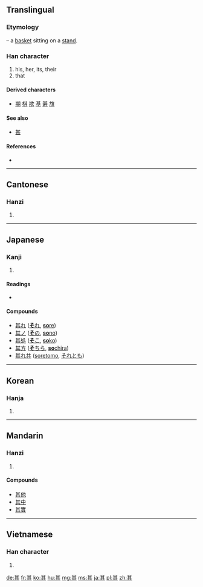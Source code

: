 {{also|丌}}
==Translingual==
{{stroke order|strokes=8}}
{{stroke order|type=animate}}

===Etymology===
{{liushu|p}} – a [[basket]] sitting on a [[stand]].

===Han character===
{{Han char|rn=12|rad=八|as=06|sn=8|four=4480<sub>1</sub>|canj=廿一一金 (TMMC)}}

# his, her, its, their
# that

====Derived characters====
* [[期]] [[棋]] [[欺]] [[基]] [[碁]] [[旗]]

====See also====
* [[甚]] <!-- visually similar -->

====References====
* {{Han ref|kx=0127.180|dkj=01472|dj=0286.100|hdz=10245.010|uh=5176|ud=20854|bh=A8E4|bd=43236}}

----

==Cantonese==

===Hanzi===
{{yue-hanzi|jyut=|y=kei4}}

# {{defn|lang=yue|sort=八06}}

----

==Japanese==

===Kanji===
{{ja-kanji|grade=|rs=八06}}

# {{defn|lang=ja|sort=八06}}

====Readings====
* {{ja-readings|on=[[き]] (ki), [[ぎ]] (gi)|kun=[[その]] (sono), [[それ]] (sore)}}

====Compounds====
* [[其れ]] ([[それ#Japanese|'''そ'''れ]], [[sore#Japanese|'''so'''re]])
* [[其ノ]] ([[その#Japanese|'''そ'''の]], [[sono#Japanese|'''so'''no]])
* [[其処]] ([[そこ#Japanese|'''そ'''こ]], [[soko#Japanese|'''so'''ko]])
* [[其方]] ([[そちら#Japanese|'''そ'''ちら]], [[sochira#Japanese|'''so'''chira]])
* [[其れ共]] ([[soretomo]], [[それとも]])

----

==Korean==

===Hanja===
{{ko-hanja|hangeul=기|rv=gi|mr=ki}}

# {{defn|lang=ko|sort=八06}}

----

==Mandarin==

===Hanzi===
{{cmn-hanzi|pin=[[qí]] ([[qi2]])|wg=ch'i<sup>2</sup>}}

# {{defn|lang=cmn|sort=八06}}

====Compounds====
* [[其他]]
* [[其中]]
* [[其實]]

----

==Vietnamese==

===Han character===
{{vi-hantu|[[khởi]], [[kì]], [[kỳ]], [[cà]]|rs=八06}}

# {{defn|lang=vi|sort=八06}}

[[de:其]]
[[fr:其]]
[[ko:其]]
[[hu:其]]
[[mg:其]]
[[ms:其]]
[[ja:其]]
[[pl:其]]
[[zh:其]]